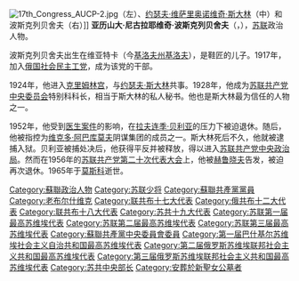 {{unreferenced|time=2015-10-11T10:21:19+00:00}}
{{Infobox officeholder
| name = 亚历山大·波斯克列贝舍夫<br /><span style="font-size:0.8em;">Александр Поскрёбышев</span>
| image = 
| caption = 
| office =[[苏联共产党中央委员会|苏联共产党中央委员会]]特别科科长
| term_start =1930年7月22日
| term_end =1952年8月15日
| predecessor = 
| successor = 
| birth_date = 1891年8月7日
| birth_place = [[俄罗斯帝国|俄罗斯帝国]]维亚特卡
| death_date = {{death date and age|1965|1|3|1891|8|7}}
| death_place =[[苏联|苏联]]莫斯科
| nationality = [[俄羅斯人|俄羅斯人]]
| party = 
| spouse =
| allegiance = [[苏联红军|苏联红军]]
| rank = [[少将|少将]]
|awards={{{!}}
{{!}} {{列宁勋章|1939}} {{!!}} {{列宁勋章|1944}} {{!!}} {{列宁勋章|1945}} {{!!}} {{列宁勋章|1951}}
{{!}}-
{{!}} {{卫国战争战胜德国奖章}} {{!!}} {{卫国战争中忘我劳动奖章}}
{{!}}}
}}
[[File:17th_Congress_AUCP-2.jpg|thumb]]（左）、[[约瑟夫·维萨里奥诺维奇·斯大林|约瑟夫·维萨里奥诺维奇·斯大林]]（中）和波斯克列贝舍夫（右）]]
'''亚历山大·尼古拉耶维奇·波斯克列贝舍夫'''（{{lang-ru|Александр Николаевич Поскрёбышев}}，{{bd|1891年|8月7日|1965年|1月3日|}}），[[苏联|苏联]]政治人物。

波斯克列贝舍夫出生在维亚特卡（今[[基洛夫州|基洛夫州]][[基洛夫_(基洛夫州)|基洛夫]]），是鞋匠的儿子。1917年，加入[[俄国社会民主工党|俄国社会民主工党]]，成为该党的干部。

1924年，他进入[[克里姆林宫|克里姆林宫]]，与[[约瑟夫·斯大林|约瑟夫·斯大林]]共事。1928年，他成为[[苏联共产党中央委员会|苏联共产党中央委员会]]特别科科长，相当于斯大林的私人秘书。他也是斯大林最为信任的人物之一。

1952年，他受到[[医生案件|医生案件]]的影响，在[[拉夫连季·贝利亚|拉夫连季·贝利亚]]的压力下被迫退休。随后，他被指控为[[维克多·阿巴库莫夫|维克多·阿巴库莫夫]]阴谋集团的成员之一。斯大林死后不久，他就被逮捕入狱。贝利亚被捕处决后，他获得平反并被释放，得以进入[[苏联共产党中央政治局|苏联共产党中央政治局]]。然而在1956年的[[苏联共产党第二十次代表大会|苏联共产党第二十次代表大会]]上，他被[[赫鲁晓夫|赫鲁晓夫]]告发，被迫再次退休。1965年于[[莫斯科|莫斯科]]逝世。
{{Authority control}}

{{DEFAULTSORT:Poskrebyshev, Alexander}}
[[Category:蘇聯政治人物|Category:蘇聯政治人物]]
[[Category:苏联少将|Category:苏联少将]]
[[Category:蘇聯共產黨黨員|Category:蘇聯共產黨黨員]]
[[Category:老布尔什维克|Category:老布尔什维克]]
[[Category:联共布十七大代表|Category:联共布十七大代表]]
[[Category:俄共布十二大代表|Category:俄共布十二大代表]]
[[Category:联共布十八大代表|Category:联共布十八大代表]]
[[Category:苏共十九大代表|Category:苏共十九大代表]]
[[Category:苏联第一届最高苏维埃代表|Category:苏联第一届最高苏维埃代表]]
[[Category:苏联第二届最高苏维埃代表|Category:苏联第二届最高苏维埃代表]]
[[Category:苏联第三届最高苏维埃代表|Category:苏联第三届最高苏维埃代表]]
[[Category:蘇聯共產黨中央委員會委員|Category:蘇聯共產黨中央委員會委員]]
[[Category:第一届巴什基尔苏维埃社会主义自治共和国最高苏维埃代表|Category:第一届巴什基尔苏维埃社会主义自治共和国最高苏维埃代表]]
[[Category:第二届俄罗斯苏维埃联邦社会主义共和国最高苏维埃代表|Category:第二届俄罗斯苏维埃联邦社会主义共和国最高苏维埃代表]]
[[Category:第三届俄罗斯苏维埃联邦社会主义共和国最高苏维埃代表|Category:第三届俄罗斯苏维埃联邦社会主义共和国最高苏维埃代表]]
[[Category:苏共中央部长|Category:苏共中央部长]]
[[Category:安葬於新聖女公墓者|Category:安葬於新聖女公墓者]]
